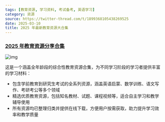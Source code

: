 ```yaml
---
tags: [教育资源, 学习资料, 考试备考, 英语学习]
category: 资源
source: https://twitter-thread.com/t/1899368105438269525
date: 2025-03-10
title: 2025 年最新教育资源大合集
---
```


### [2025 年教育资源分享合集](https://twitter-thread.com/t/1899368105438269525)

![img](https://img.mengpeng.tech/i/2025/03/10/edu-resources.webp)

这是一个涵盖全年龄段的综合性教育资源合集，为不同学习阶段的学习者提供丰富的学习材料：

- 包含学前教育到研究生考试的全系列资源，涵盖英语启蒙、数学训练、语文写作、考研考公等多个领域
- 精选优质教育资源，包括知名教材、试题、课程视频等，适合自主学习和教学辅导使用
- 所有资源均已整理归类并提供在线下载，方便用户按需获取，助力提升学习效率和教学质量 